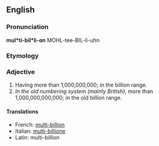 ==English==

===Pronunciation===
'''mul*ti-bil*li-on'''
MOHL-tee-BIL-li-uhn

===Etymology===
{{prefix|multi|billion}}

===Adjective===
{{infl|en|adjective}}

# Having more than 1,000,000,000; in the billion range.
# ''In the old numbering system (mainly British)'', more than 1,000,000,000,000; in the old billion range.

====Translations====

* French: [[multi-billion]]
* Italian: [[multi-billione]]
* Latin: multi-billion
